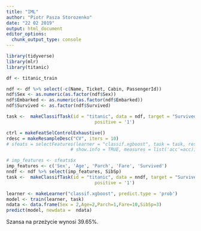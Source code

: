 ```yaml
---
title: "IML"
author: "Piotr Pasza Storozenko"
date: "22 02 2019"
output: html_document
editor_options: 
  chunk_output_type: console
---
```


```r
library(tidyverse)
library(mlr)
library(titanic)
```


```r
df <- titanic_train
```

```r
ndf <- df %>% select(-c(Name, Ticket, Cabin, PassengerId))
ndf$Sex <- as.numeric(as.factor(ndf$Sex))
ndf$Embarked <- as.numeric(as.factor(ndf$Embarked))
ndf$Survived <- as.factor(ndf$Survived)
```


```r
task <-  makeClassifTask(id = "titanic", data = ndf, target = "Survived",
                                 positive = '1')
```

```r
ctrl = makeFeatSelControlExhaustive()
rdesc = makeResampleDesc("CV", iters = 10)
# sfeats = selectFeatures(learner = "classif.xgboost", task = task, resampling = rdesc, control = ctrl,
                        # show.info = TRUE, measures = list('acc'=acc))
```

```r
# imp_features <- sfeats$x
imp_features <- c('Sex', 'Age', 'Parch', 'Fare', 'Survived')
nndf <- ndf %>% select(imp_features, SibSp)
task <-  makeClassifTask(id = "titanic", data = nndf, target = "Survived",
                                 positive = '1')

learner <- makeLearner("classif.xgboost", predict.type = 'prob')
model <- train(learner, task)
ndata <- data.frame(Sex = 2,Age=2,Parch=1,Fare=10,SibSp=3)
predict(model, newdata =  ndata)
```

Szansa na przeżycie wynosi 39.65\%.

